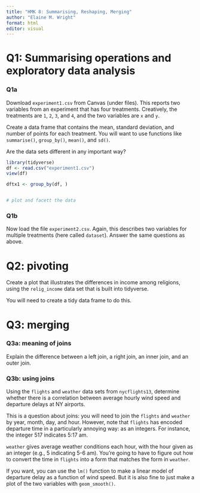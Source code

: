 ```yaml
---
title: "HMK 8: Summarising, Reshaping, Merging"
author: "Elaine M. Wright"
format: html
editor: visual
---
```


# Q1: Summarising operations and exploratory data analysis

### Q1a

Download `experiment1.csv` from Canvas (under files). This reports two variables from an experiment that has four treatments. Creatively, the treatments are `1`, `2`, `3`, and `4`, and the two variables are `x` and `y`.

Create a data frame that contains the mean, standard deviation, and number of points for each treatment. You will want to use functions like `summarise()`, `group_by()`, `mean()`, and `sd()`.

Are the data sets different in any important way?

```r
library(tidyverse)
df <- read.csv("experiment1.csv")
view(df)

dftx1 <- group_by(df, )


# plot and facett the data
```

### Q1b

Now load the file `experiment2.csv`. Again, this describes two variables for multiple treatments (here called `dataset`). Answer the same questions as above.

# Q2: pivoting

Create a plot that illustrates the differences in income among religions, using the `relig_income` data set that is built into tidyverse.

You will need to create a tidy data frame to do this.

# Q3: merging

### Q3a: meaning of joins

Explain the difference between a left join, a right join, an inner join, and an outer join.

### Q3b: using joins

Using the `flights` and `weather` data sets from `nycflights13`, determine whether there is a correlation between average hourly wind speed and departure delays at NY airports.

This is a question about joins: you will need to join the `flights` and `weather` by year, month, day, and hour. However, note that `flights` has encoded departure time in a particularly annoying way: as an integers. For instance, the integer 517 indicates 5:17 am.

`weather` gives average weather conditions each hour, with the hour given as an integer (e.g., 5 indicating 5-6 am). You're going to have to figure out how to convert the time in `flights` into a form that matches the form in `weather`.

If you want, you can use the `lm()` function to make a linear model of departure delay as a function of wind speed. But it is also fine to just make a plot of the two variables with `geom_smooth()`.
